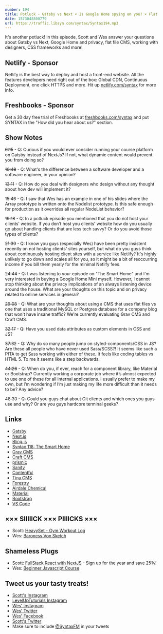 ```yaml
---
number: 194
title: Potluck - Gatsby vs Next × Is Google Home spying on you? × Flat File CMS × CSS Frameworks × Hosting Client Sites × More!
date: 1573048800779
url: https://traffic.libsyn.com/syntax/Syntax194.mp3
---
```


It's another potluck! In this episode, Scott and Wes answer your questions about Gatsby vs Next, Google Home and privacy, flat file CMS, working with designers, CSS frameworks and more!

## Netlify - Sponsor
Netlify is the best way to deploy and host a front-end website. All the features developers need right out of the box: Global CDN, Continuous Deployment, one click HTTPS and more. Hit up [netlify.com/syntax](https://netlify.com/syntax) for more info.

## Freshbooks - Sponsor
Get a 30 day free trial of Freshbooks at [freshbooks.com/syntax](https://freshbooks.com/syntax) and put SYNTAX in the "How did you hear about us?" section.

## Show Notes

~~6:15~~ - Q: Curious if you would ever consider running your course platform on Gatsby instead of NextJs? If not, what dynamic content would prevent you from doing so?

~~10:48~~ - Q: What's the difference between a software developer and a software engineer, in your opinion?

~~13:11~~ - Q: How do you deal with designers who design without any thought about how dev will implement it?

~~15:46~~ - Q: I saw that Wes has an example in one of his slides where the Array prototype is written onto the Nodelist prototype. Is this safe enough for production as it overrides all regular NodeList behavior? 

~~19:18~~ - Q: In a potluck episode you mentioned that you do not host your clients' website. If you don’t host you clients' website how do you usually go about handling clients that are less tech savvy? Or do you avoid those types of clients?

~~21:30~~ - Q: I know you guys (especially Wes) have been pretty insistent recently on not hosting clients' sites yourself, but what do you guys think about continuously hosting client sites with a service like Netlify? It's highly unlikely to go down and scales all for you, so it might be a bit of reoccurring income if you bill them yearly for the minimal Netlify fees.

~~24:44~~ - Q: I was listening to your episode on "The Smart Home" and I'm very interested in buying a Google Home Mini myself. However, I cannot stop thinking about the privacy implications of an always listening device around the house. What are your thoughts on this topic and on privacy related to online services in general?

~~29:08~~ - Q: What are your thoughts about using a CMS that uses flat files vs one that uses a traditional MySQL or Postgres database for a company blog that won't have insane traffic? We're currently evaluating Grav CMS and Craft CMS.

~~32:17~~ - Q: Have you used data attributes as custom elements in CSS and JS?

~~37:32~~ - Q: Why do so many people jump on styled-components/CSS in JS? Are these all people who have never used Sass/SCSS?! It seems like such a PITA to get Sass working with either of these. It feels like coding tables vs HTML 5. To me it seems like a step backwards.

~~44:26~~ - Q: When do you, if ever, reach for a component library, like Material or Bootstrap? Currently working a corporate job where it’s almost expected to use one of these for all internal applications. I usually prefer to make my own, but I’m wondering if I’m just making my life more difficult than it needs to be? Any advice?

~~48:30~~ - Q: Could you guys chat about Git clients and which ones you guys use and why? Or are you guys hardcore terminal geeks?

## Links
* [Gatsby](https://www.gatsbyjs.org/)
* [Next.js](https://nextjs.org/)
* [Bling.js](https://gist.github.com/paulirish/12fb951a8b893a454b32)
* [Syntax 118: The Smart Home](https://syntax.fm/show/118/the-smart-home)
* [Grav CMS](https://getgrav.org/)
* [Craft CMS](https://craftcms.com/)
* [prismic](https://prismic.io/)
* [Sanity](https://www.sanity.io/)
* [Contentful](https://www.contentful.com/)
* [Tina CMS](https://tinacms.org/)
* [Forestry](https://forestry.io/)
* [Airdale Chemical](http://www.airedalechemical.com/)
* [Material](https://material.io/)
* [Bootstrap](https://getbootstrap.com/)
* [VS Code](https://code.visualstudio.com/)

## ××× SIIIIICK ××× PIIIICKS ×××
* Scott: [HeavySet - Gym Workout Log](https://www.runloop.com/heavyset-gym-workout-log-for-iphone)
* Wes: [Baroness Von Sketch](https://www.cbc.ca/baroness/m_site/)

## Shameless Plugs
* Scott: [FullStack React with NextJS](https://www.leveluptutorials.com/pro) - Sign up for the year and save 25%!
* Wes: [Beginner Javascript Course](https://www.beginnerjavascript.com/)

## Tweet us your tasty treats!
* [Scott's Instagram](https://www.instagram.com/stolinski/)
* [LevelUpTutorials Instagram](https://www.instagram.com/LevelUpTutorials/)
* [Wes' Instagram](https://www.instagram.com/wesbos/)
* [Wes' Twitter](https://twitter.com/wesbos)
* [Wes' Facebook](https://www.facebook.com/wesbos.developer)
* [Scott's Twitter](https://twitter.com/stolinski)
* Make sure to include [@SyntaxFM](https://twitter.com/SyntaxFM) in your tweets
